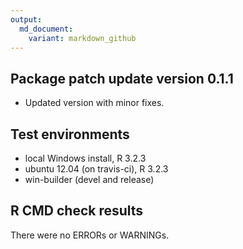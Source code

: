 ```yaml
---
output:
  md_document:
    variant: markdown_github
---
```


## Package patch update version 0.1.1
* Updated version with minor fixes.

## Test environments
* local Windows install, R 3.2.3
* ubuntu 12.04 (on travis-ci), R 3.2.3
* win-builder (devel and release)

## R CMD check results
There were no ERRORs or WARNINGs.



<!-- README.md is generated from README.Rmd. Please edit that file -->


